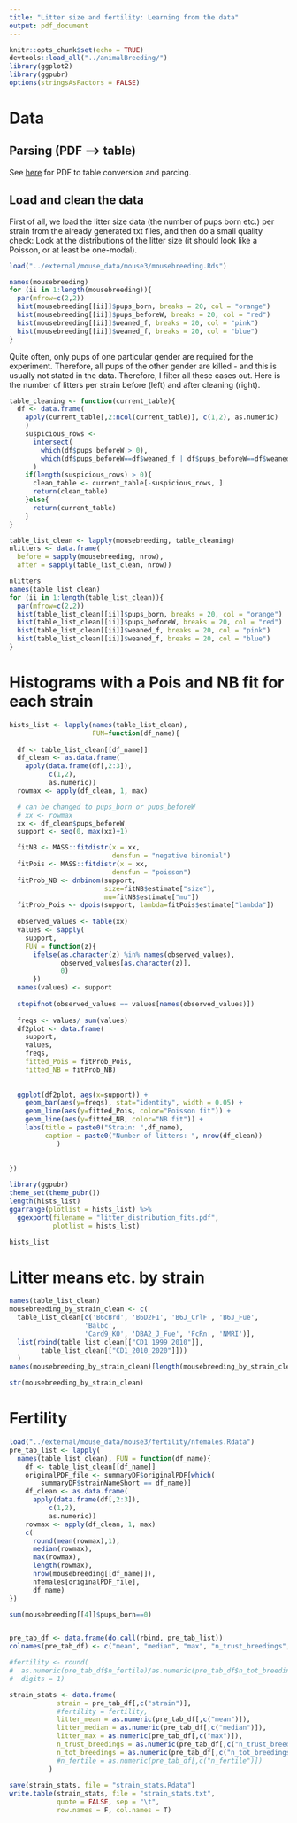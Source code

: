 ```yaml
---
title: "Litter size and fertility: Learning from the data"
output: pdf_document
---
```


```r
knitr::opts_chunk$set(echo = TRUE)
devtools::load_all("../animalBreeding/")
library(ggplot2)
library(ggpubr)
options(stringsAsFactors = FALSE)
```

# Data

## Parsing (PDF --> table)

See [here]("../external/mouse_data/mouse3/tables/parsing_script.R") 
for PDF to table conversion and parcing.


## Load and clean the data

First of all, we load the litter size data (the number of pups born etc.) 
per strain from the already generated txt files, and then do a small quality 
check: Look at the distributions of the litter size (it should look like a 
Poisson, or at least be one-modal). 

```r
load("../external/mouse_data/mouse3/mousebreeding.Rds")
```


```r
names(mousebreeding)
for (ii in 1:length(mousebreeding)){
  par(mfrow=c(2,2)) 
  hist(mousebreeding[[ii]]$pups_born, breaks = 20, col = "orange")
  hist(mousebreeding[[ii]]$pups_beforeW, breaks = 20, col = "red")
  hist(mousebreeding[[ii]]$weaned_f, breaks = 20, col = "pink")
  hist(mousebreeding[[ii]]$weaned_f, breaks = 20, col = "blue")
}


```

Quite often, only pups of one particular gender are required for the experiment.
Therefore, all pups of the other gender are killed - and this is usually not stated in the data.
Therefore, I filter all these cases out. Here is the number of litters per 
strain before (left) and after cleaning (right).

```r
table_cleaning <- function(current_table){
  df <- data.frame(
    apply(current_table[,2:ncol(current_table)], c(1,2), as.numeric)
    )
    suspicious_rows <- 
      intersect(
        which(df$pups_beforeW > 0),
        which(df$pups_beforeW==df$weaned_f | df$pups_beforeW==df$weaned_m )
      )
    if(length(suspicious_rows) > 0){
      clean_table <- current_table[-suspicious_rows, ]
      return(clean_table)
    }else{
      return(current_table)
    }
}

table_list_clean <- lapply(mousebreeding, table_cleaning)
nlitters <- data.frame( 
  before = sapply(mousebreeding, nrow), 
  after = sapply(table_list_clean, nrow))
```

```r
nlitters
names(table_list_clean)
for (ii in 1:length(table_list_clean)){
  par(mfrow=c(2,2)) 
  hist(table_list_clean[[ii]]$pups_born, breaks = 20, col = "orange")
  hist(table_list_clean[[ii]]$pups_beforeW, breaks = 20, col = "red")
  hist(table_list_clean[[ii]]$weaned_f, breaks = 20, col = "pink")
  hist(table_list_clean[[ii]]$weaned_f, breaks = 20, col = "blue")
}

```



# Histograms with a Pois and NB fit for each strain

```r
hists_list <- lapply(names(table_list_clean), 
                     FUN=function(df_name){
                       
  df <- table_list_clean[[df_name]]
  df_clean <- as.data.frame(
    apply(data.frame(df[,2:3]), 
          c(1,2), 
          as.numeric))
  rowmax <- apply(df_clean, 1, max)

  # can be changed to pups_born or pups_beforeW
  # xx <- rowmax
  xx <- df_clean$pups_beforeW
  support <- seq(0, max(xx)+1)

  fitNB <- MASS::fitdistr(x = xx, 
                          densfun = "negative binomial")
  fitPois <- MASS::fitdistr(x = xx, 
                          densfun = "poisson")
  fitProb_NB <- dnbinom(support, 
                        size=fitNB$estimate["size"], 
                        mu=fitNB$estimate["mu"])
  fitProb_Pois <- dpois(support, lambda=fitPois$estimate["lambda"])
  
  observed_values <- table(xx)
  values <- sapply(
    support, 
    FUN = function(z){
      ifelse(as.character(z) %in% names(observed_values), 
             observed_values[as.character(z)], 
             0)
      }) 
  names(values) <- support
  
  stopifnot(observed_values == values[names(observed_values)])
  
  freqs <- values/ sum(values)
  df2plot <- data.frame(
    support, 
    values, 
    freqs, 
    fitted_Pois = fitProb_Pois,
    fitted_NB = fitProb_NB)
  
  
  ggplot(df2plot, aes(x=support)) + 
    geom_bar(aes(y=freqs), stat="identity", width = 0.05) + 
    geom_line(aes(y=fitted_Pois, color="Poisson fit")) + 
    geom_line(aes(y=fitted_NB, color="NB fit")) + 
    labs(title = paste0("Strain: ",df_name),
         caption = paste0("Number of litters: ", nrow(df_clean))
            )
  
  
})

library(ggpubr)
theme_set(theme_pubr())
length(hists_list)
ggarrange(plotlist = hists_list) %>%
  ggexport(filename = "litter_distribution_fits.pdf", 
           plotlist = hists_list)
```

```r
hists_list
```

# Litter means etc. by strain

```r
names(table_list_clean)
mousebreeding_by_strain_clean <- c(
  table_list_clean[c('B6cBrd', 'B6D2F1', 'B6J_CrlF', 'B6J_Fue', 
                   'Balbc', 
                   'Card9_KO', 'DBA2_J_Fue', 'FcRn', 'NMRI')], 
  list(rbind(table_list_clean[["CD1_1999_2010"]], 
        table_list_clean[["CD1_2010_2020"]]))
  )
names(mousebreeding_by_strain_clean)[length(mousebreeding_by_strain_clean)] <- "CD1"

str(mousebreeding_by_strain_clean)
```

# Fertility

```r
load("../external/mouse_data/mouse3/fertility/nfemales.Rdata")
pre_tab_list <- lapply(
  names(table_list_clean), FUN = function(df_name){
    df <- table_list_clean[[df_name]]
    originalPDF_file <- summaryDF$originalPDF[which(
        summaryDF$strainNameShort == df_name)]
    df_clean <- as.data.frame(
      apply(data.frame(df[,2:3]), 
          c(1,2), 
          as.numeric))
    rowmax <- apply(df_clean, 1, max)
    c(
      round(mean(rowmax),1),
      median(rowmax), 
      max(rowmax), 
      length(rowmax), 
      nrow(mousebreeding[[df_name]]),
      nfemales[originalPDF_file], 
      df_name)
})
```



```r

sum(mousebreeding[[4]]$pups_born==0)


pre_tab_df <- data.frame(do.call(rbind, pre_tab_list))
colnames(pre_tab_df) <- c("mean", "median", "max", "n_trust_breedings", "n_tot_breedings","n_fertile", "strain")

#fertility <- round(
#  as.numeric(pre_tab_df$n_fertile)/as.numeric(pre_tab_df$n_tot_breedings)*100, 
#  digits = 1)

strain_stats <- data.frame( 
            strain = pre_tab_df[,c("strain")],
            #fertility = fertility,
            litter_mean = as.numeric(pre_tab_df[,c("mean")]),
            litter_median = as.numeric(pre_tab_df[,c("median")]),
            litter_max = as.numeric(pre_tab_df[,c("max")]),
            n_trust_breedings = as.numeric(pre_tab_df[,c("n_trust_breedings")]),
            n_tot_breedings = as.numeric(pre_tab_df[,c("n_tot_breedings")])
            #n_fertile = as.numeric(pre_tab_df[,c("n_fertile")])
          )
            
save(strain_stats, file = "strain_stats.Rdata")
write.table(strain_stats, file = "strain_stats.txt", 
            quote = FALSE, sep = "\t", 
            row.names = F, col.names = T)


```

